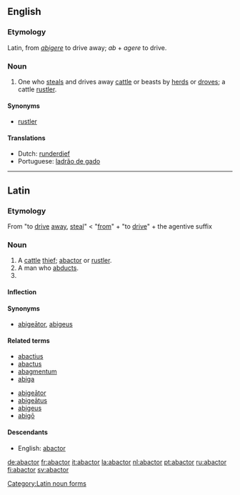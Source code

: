 ==English==

===Etymology===
Latin, from ''[[abigere]]'' to drive away; ''ab'' + ''agere'' to drive.

===Noun===
{{en-noun}}

# {{context|legal|obsolete}} One who [[steal]]s and drives away [[cattle]] or beasts by [[herd]]s or [[drove]]s; a cattle [[rustler]].

====Synonyms====
* [[rustler]]

====Translations====
* Dutch: [[runderdief]]
* Portuguese: [[ladrão de gado]]

----

==Latin==

===Etymology===
From {{term|abigo|abigō|lang=la}} "to [[drive]] [[away]], [[steal]]" < {{term|ab-|lang=la}} "[[from]]" + {{term|ago|agō|lang=la}} "to [[drive]]"  + {{term|-or|lang=la}} the agentive suffix

===Noun===
{{la-noun|abactor|abactoris|abactōris|m|third}}

# A [[cattle]] [[thief]]; [[abactor#English|abactor]] or [[rustler]].
# A man who [[abduct|abducts]].
# {{inflection of|[[abactor#Latin|abactor]]||voc|s|lang=la}}

====Inflection====
{{la-decl-3rd|abactor|abactor|abactor|abactōr}}

====Synonyms====
* {{sense|cattle thief}} [[abigeator|abigeātor]], [[abigeus]]

====Related terms====
{{top2}}
* [[abactius]]
* [[abactus]]
* [[abagmentum]]
* [[abiga]]
{{mid2}}
* [[abigeator|abigeātor]]
* [[abigeatus|abigeātus]]
* [[abigeus]]
* [[abigo|abigō]]
{{bottom}}

====Descendants====
* English: [[abactor#English|abactor]]

[[Category:Latin noun forms]]

[[de:abactor]]
[[fr:abactor]]
[[it:abactor]]
[[la:abactor]]
[[nl:abactor]]
[[pt:abactor]]
[[ru:abactor]]
[[fi:abactor]]
[[sv:abactor]]